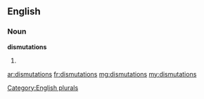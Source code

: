 ==English==

===Noun===
'''dismutations'''

# {{plural of|[[dismutation]]}}

[[Category:English plurals]]

[[ar:dismutations]]
[[fr:dismutations]]
[[mg:dismutations]]
[[my:dismutations]]